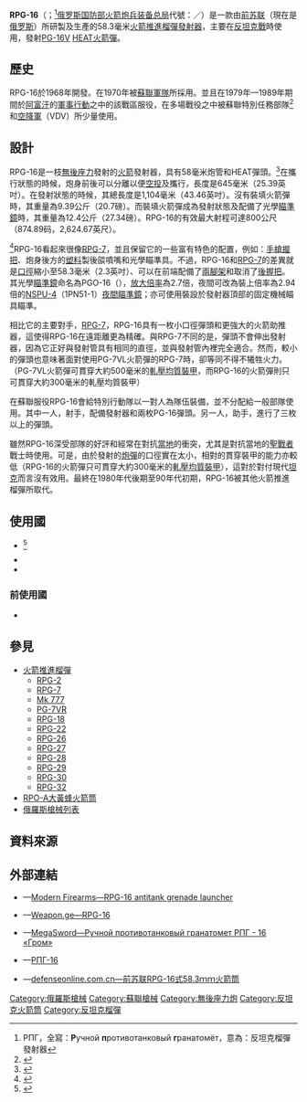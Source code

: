 {{noteTA
|G1=軍事
|G2=長度單位
|G3=Firearms
|1=zh:坦克;zh-hans:坦克;zh-hant:坦克;zh-cn:坦克;zh-tw:戰車;zh-hk:坦克;
}}
{{Infobox Weapon
|name= RPG-16<br />{{Lang|ru|РПГ-16 “Удар”}}
|image= 
|image_size= 300px
|caption= RPG-16
|origin= <div class="NavFrame collapsed" style="color: black; background-color: #FFFFFF; margin: 0 auto; padding: 0 10px; text-align: left;"><div class="NavHead" style="background-color: #FFFFFF; margin: 0 auto; padding: 0 10px; font-weight:normal;"></div><div class="NavContent" style="background-color: #FFFFFF; margin: 0 auto; padding: 0 10px;">
* {{flagcountry|Soviet Union}}
* {{flagcountry|Russia}}
</div>
</div>
|type= [[火箭推進榴彈|火箭推進榴彈]][[榴彈發射器|發射器]]
<!-- Type selection -->
|is_ranged= yes
|is_bladed=
|is_explosive= 
|is_artillery= yes
|is_vehicle= 
|is_missile= 
|is_UK= 
<!-- Service history -->
|service= 1970年—
|used_by= [[蘇聯武裝力量|蘇聯軍隊]]，[[俄羅斯空降軍|空降軍]]士兵
|wars= <div class="NavFrame collapsed" style="color: black; background-color: #FFFFFF; margin: 0 auto; padding: 0 10px; text-align: left;"><div class="NavHead" style="background-color: #FFFFFF; margin: 0 auto; padding: 0 10px; font-weight:normal;"></div><div class="NavContent" style="background-color: #FFFFFF; margin: 0 auto; padding: 0 10px;">
* [[苏联－阿富汗战争|1979年苏联－阿富汗战争]]
* [[車臣戰爭|車臣戰爭]]
</div>
</div>
<!-- Production history -->
|designer= 
|design_date= 1968年
|manufacturer= 
|unit_cost= 
|production_date= 1970年—
|number= 
|variants= 
<!-- General specifications -->
|spec_label= 
|weight= <div class="NavFrame collapsed" style="color: black; background-color: #FFFFFF; margin: 0 auto; padding: 0 10px; text-align: left;"><div class="NavHead" style="background-color: #FFFFFF; margin: 0 auto; padding: 0 10px; font-weight:normal;"></div><div class="NavContent" style="background-color: #FFFFFF; margin: 0 auto; padding: 0 10px;">
* 發射器：9.39[[千克|千克]]（20.7[[磅|磅]]）
** 連瞄準鏡及[[兩腳架|兩腳架]]：10.3千克（22.71磅）
** 上彈、連瞄準鏡：12.4千克（27.34磅）
* PG-16V HEAT火箭彈：2.99千克（6.6磅）
</div>
</div>
|length= <div class="NavFrame collapsed" style="color: black; background-color: #FFFFFF; margin: 0 auto; padding: 0 10px; text-align: left;"><div class="NavHead" style="background-color: #FFFFFF; margin: 0 auto; padding: 0 10px; font-weight:normal;"></div><div class="NavContent" style="background-color: #FFFFFF; margin: 0 auto; padding: 0 10px;">
* 發射狀態：1,104[[毫米|毫米]]（43.46[[英寸|英寸]]）
* 攜行狀態：645毫米（25.39英吋）
</div>
</div>
|part_length= 
|width= 
|height= 
|diameter= 
|crew= 2人
<!-- Ranged weapon specifications --> 
|cartridge= [[PG-16V|PG-16V]] [[高爆反坦克彈|HEAT]]火箭彈
|caliber= 58.3毫米（2.3英吋）
|barrels= 
|action= 前裝式
|mode= {{Link-en|單發|Single-shot}}
|rate= 
|velocity= PG-16V HEAT火箭彈<div class="NavFrame collapsed" style="color: black; background-color: #FFFFFF; margin: 0 auto; padding: 0 10px; text-align: left;"><div class="NavHead" style="background-color: #FFFFFF; margin: 0 auto; padding: 0 10px; font-weight:normal;"></div><div class="NavContent" style="background-color: #FFFFFF; margin: 0 auto; padding: 0 10px;">
* 最初：129.99[[米每秒|米／秒]]（426.5[[英尺每秒|英尺／秒]]）
* 最大：349.96米／秒（1,148.2英尺／秒）
</div>
</div>
|range= 520[[米_(单位)|公尺]]（568.68[[码|码]]，1,706.04[[英尺|英尺]]）
|max_range= 800公尺（874.89码，2,624.67英尺）
|feed= 手動裝填
|sights= <div class="NavFrame collapsed" style="color: black; background-color: #FFFFFF; margin: 0 auto; padding: 0 10px; text-align: left;"><div class="NavHead" style="background-color: #FFFFFF; margin: 0 auto; padding: 0 10px; font-weight:normal;"></div><div class="NavContent" style="background-color: #FFFFFF; margin: 0 auto; padding: 0 10px;">
* [[機械瞄具|機械瞄具]]：金屬[[照門|照門]]及[[照準器|準星]]
* 可選擇安裝的[[瞄準鏡|光學瞄準鏡]]
** PGO-16（{{Lang-ru|ПГО-16}}），[[望远镜放大倍数|放大倍率]]：2.7倍
** [[NSPU-4夜間瞄準鏡|NSPU-4]]（1PN51-1）[[夜視鏡|夜間瞄準鏡]]，放大倍率：2.94倍
</div>
</div>
<!-- 火炮規格 -->
|breech= 
|recoil= 
|carriage= <div class="NavFrame collapsed" style="color: black; background-color: #FFFFFF; margin: 0 auto; padding: 0 10px; text-align: left;"><div class="NavHead" style="background-color: #FFFFFF; margin: 0 auto; padding: 0 10px; font-weight:normal;"></div><div class="NavContent" style="background-color: #FFFFFF; margin: 0 auto; padding: 0 10px;">
* [[兩腳架|兩腳架]]
* 亦可单兵携带或发射
</div>
</div>
|elevation= 
|traverse= 
<!-- 刃器規格 --> 
|blade_type= 
|hilt_type= 
|sheath_type= 
|head_type= 
|haft_type= 
<!-- 爆炸物內填炸藥規格 --> 
|filling= 
|filling_weight= 
|detonation= 
|yield= 
<!-- 車輛/飛彈 規格 -->
|armour= 
|primary_armament= 
|secondary_arament= 
|engine= 
|engine_power= 
|transmission= 
|payload_capacity= 
|fuel_capacity= 
|pw_ratio= 
|suspension= 
|clearance= 
|vehicle_range= 
|speed= 
|guidance= 
|steering= 
<!-- missiles only -->
|wingspan= 
|propellant= 
|ceiling= 
|altitude= 
|depth= 
|boost= 
|accuracy= 
|launch_platform= 
|transport= 
}}

'''RPG-16'''（{{Lang-ru|'''РПГ-16 “Удар”'''}}；<ref>РПГ，全寫：'''Р'''учной '''п'''ротивотанковый '''г'''ранатомёт，意為：反坦克榴彈發射器</ref>[[俄罗斯国防部火箭炮兵装备总局|俄罗斯国防部火箭炮兵装备总局]]代號：{{Lang|en|'''6G9'''}}／{{Lang|ru|'''6Г9'''}}）是一款由[[苏联|前苏联]]（現在是[[俄罗斯|俄罗斯]]）所研製及生產的58.3毫米[[火箭推進榴彈|火箭推進榴彈]][[榴彈發射器|發射器]]，主要在[[反坦克戰|反坦克戰]]時使用，發射[[PG-16V|PG-16V]] [[高爆反坦克彈|HEAT]][[火箭彈|火箭彈]]。

== 歷史 ==
RPG-16於1968年開發。在1970年被[[蘇聯武裝力量|蘇聯軍隊]]所採用。並且在1979年—1989年期間於[[阿富汗|阿富汗]]的[[苏联－阿富汗战争|軍事行動]]之中的該戰區服役，在多場戰役之中被蘇聯特別任務部隊<ref>{{cite web |url=http://otvaga2004.narod.ru/publ_w2/rpg.htm |title=存档副本 |accessdate=2011-08-08 |deadurl=yes |archiveurl=https://web.archive.org/web/20110809073046/http://otvaga2004.narod.ru/publ_w2/rpg.htm |archivedate=2011-08-09 }}</ref>和[[俄羅斯空降軍|空降軍]]（VDV）所少量使用。

== 設計 ==
RPG-16是一枝[[无后座力炮|無後座力]]發射的[[火箭|火箭]]發射器，具有58毫米炮管和HEAT彈頭。<ref>{{cite web |url=http://world.guns.ru/grenade/gl03-e.htm |title=存档副本 |accessdate=2010-02-26 |deadurl=yes |archiveurl=https://web.archive.org/web/20100316162432/http://world.guns.ru/grenade/gl03-e.htm |archivedate=2010-03-16 }}</ref>在攜行狀態的時候，炮身前後可以分離以便[[空投|空投]]及攜行，長度是645毫米（25.39英吋）。在發射狀態的時候，其總長度是1,104毫米（43.46英吋）。沒有裝填火箭彈時，其重量為9.39公斤（20.7磅）。而裝填火箭彈成為發射狀態及配備了光學[[瞄準鏡|瞄準鏡]]時，其重量為12.4公斤（27.34磅）。RPG-16的有效最大射程可達800公尺（874.89码，2,624.67英尺）。

<ref>{{cite book|last=Isby|first=David C,|title=Weapons And Tactics Of the Soviet Army(Fully Revised Edition)|year=1988|publisher=Jane's Publishing Company Limited|location=United Kingdom|pages=199–200}}</ref>RPG-16看起來很像[[RPG-7|RPG-7]]，並且保留它的一些富有特色的配置，例如：[[手槍握把|手槍握把]]、炮身後方的[[塑料|塑料]]製後燄噴嘴和光學瞄準具。不過，RPG-16和[[RPG-7|RPG-7]]的差異就是[[口徑|口徑]]縮小至58.3毫米（2.3英吋）、可以在前端配備了[[兩腳架|兩腳架]]和取消了[[輔助握把|後握把]]。其光學[[瞄準鏡|瞄準鏡]]命名為PGO-16（{{Lang-ru|ПГО-16}}），[[望远镜放大倍数|放大倍率]]為2.7倍，夜間可改為裝上倍率為2.94倍的[[NSPU-4夜間瞄準鏡|NSPU-4]]（1PN51-1）[[夜視鏡|夜間瞄準鏡]]；亦可使用裝設於發射器頂部的固定機械瞄具瞄準。

相比它的主要對手，[[RPG-7|RPG-7]]，RPG-16具有一枚小口徑彈頭和更強大的火箭助推器，這使得RPG-16在遠距離更為精確。與RPG-7不同的是，彈頭不會伸出發射器，因為它正好與發射管具有相同的直徑，並與發射管內裡完全適合。然而，較小的彈頭也意味著面對使用PG-7VL火箭彈的RPG-7時，卻等同不得不犧牲火力。（PG-7VL火箭彈可貫穿大約500毫米的[[軋壓均質裝甲|軋壓均質裝甲]]，而RPG-16的火箭彈則只可貫穿大約300毫米的軋壓均質裝甲）

在蘇聯服役RPG-16會給特別行動隊以一對人為隊伍裝備，並不分配給一般部隊使用。其中一人，射手，配備發射器和兩枚PG-16彈頭。另一人，助手，進行了三枚以上的彈頭。

雖然RPG-16深受部隊的好評和經常在對抗[[苏联－阿富汗战争|當地]]的衝突，尤其是對抗當地的[[聖戰者|聖戰者]]戰士時使用。可是，由於發射的[[炮彈|炮彈]]的口徑實在太小，相對的貫穿裝甲的能力亦較低（RPG-16的火箭彈只可貫穿大約300毫米的[[軋壓均質裝甲|軋壓均質裝甲]]），這對於對付現代[[坦克|坦克]]而言沒有效用。最終在1980年代後期至90年代初期，RPG-16被其他火箭推進榴彈所取代。

== 使用國 ==
* {{flagcountry|Colombia}}<ref>{{Cite web |url=https://sites.google.com/site/worldinventory/wiw_sa_colombia |title=存档副本 |accessdate=2016-02-22 |archive-date=2016-03-12 |archive-url=https://web.archive.org/web/20160312062339/https://sites.google.com/site/worldinventory/wiw_sa_colombia |dead-url=no }}</ref>
* {{flagcountry|Russian Federation}}
* {{flagcountry|Ukraine}}

=== 前使用國 ===
* {{flagcountry|Soviet Union}}

== 參見 ==
* [[火箭推進榴彈|火箭推進榴彈]]
** [[RPG-2|RPG-2]]
** [[RPG-7|RPG-7]]
** [[Mk_777|Mk 777]]
** [[PG-7VR|PG-7VR]]
** [[RPG-18|RPG-18]]
** [[RPG-22|RPG-22]]
** [[RPG-26|RPG-26]]
** [[RPG-27|RPG-27]]
** [[RPG-28|RPG-28]]
** [[RPG-29|RPG-29]]
** [[RPG-30|RPG-30]]
** [[RPG-32|RPG-32]]
* [[RPO-A大黃蜂火箭筒|RPO-A大黃蜂火箭筒]]
* [[俄羅斯槍械列表|俄羅斯槍械列表]]

== 資料來源 ==
<div class="references-small">
<references />
</div>

== 外部連結 ==
* {{en icon}}—[http://world.guns.ru/grenade/rus/rpg-16-e.html Modern Firearms—RPG-16 antitank grenade launcher]{{Wayback|url=http://world.guns.ru/grenade/rus/rpg-16-e.html |date=20101208031524 }}
* {{en icon}}—[http://georgians.weapon.ge/index.php?sel=1&id=315&man=&coun=&cat=12&l=en Weapon.ge—RPG-16]{{Wayback|url=http://georgians.weapon.ge/index.php?sel=1&id=315&man=&coun=&cat=12&l=en |date=20160305042313 }}
* {{ru icon}}—[http://www.megasword.ru/index.php?pg=614 MegaSword—Ручной противотанковый гранатомет РПГ - 16 «Гром»]{{Wayback|url=http://www.megasword.ru/index.php?pg=614 |date=20111020095648 }}
* {{ru icon}}—[https://web.archive.org/web/20101017084921/http://diversant.h1.ru/guns/granatomet/rpg16.html РПГ-16]
* {{zh-hans icon}}—[https://web.archive.org/web/20050308091223/http://www.defenseonline.com.cn/weapon/qwq/hjt/hjt00039.htm defenseonline.com.cn—前苏联RPG-16式58.3ｍｍ火箭筒]

{{蘇聯及俄羅斯RPG系列}}
{{蘇聯及俄羅斯在二戰後研製的輕兵器}}
{{現代俄羅斯軍隊單兵武器及彈藥}}
{{現代烏克蘭軍隊武器及彈藥}}
[[Category:俄羅斯槍械|Category:俄羅斯槍械]]
[[Category:蘇聯槍械|Category:蘇聯槍械]]
[[Category:無後座力炮|Category:無後座力炮]]
[[Category:反坦克火箭筒|Category:反坦克火箭筒]]
[[Category:反坦克榴彈|Category:反坦克榴彈]]